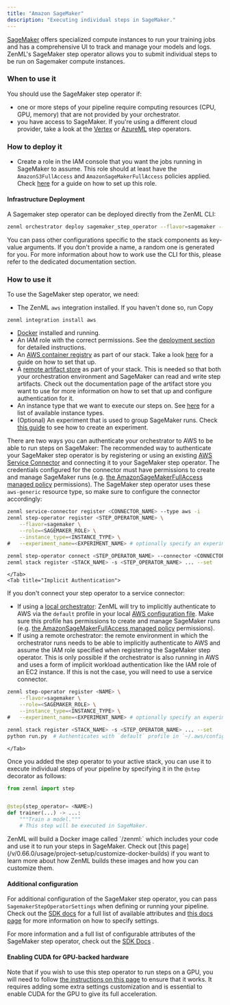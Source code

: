 ```yaml
---
title: "Amazon SageMaker"
description: "Executing individual steps in SageMaker."
---
```


[SageMaker](https://aws.amazon.com/sagemaker/) offers specialized compute instances to run your training jobs and has a comprehensive UI to track and manage your models and logs. ZenML's SageMaker step operator allows you to submit individual steps to be run on Sagemaker compute instances.

### When to use it

You should use the SageMaker step operator if:

* one or more steps of your pipeline require computing resources (CPU, GPU, memory) that are not provided by your orchestrator.
* you have access to SageMaker. If you're using a different cloud provider, take a look at the [Vertex](/v/0.66.0/stack-components/step-operators/vertex) or [AzureML](/v/0.66.0/stack-components/step-operators/azureml) step operators.

### How to deploy it

* Create a role in the IAM console that you want the jobs running in SageMaker to assume. This role should at least have the `AmazonS3FullAccess` and `AmazonSageMakerFullAccess` policies applied. Check [here](https://docs.aws.amazon.com/sagemaker/latest/dg/sagemaker-roles.html#sagemaker-roles-create-execution-role) for a guide on how to set up this role.

#### Infrastructure Deployment

A Sagemaker step operator can be deployed directly from the ZenML CLI:

```bash
zenml orchestrator deploy sagemaker_step_operator --flavor=sagemaker --provider=aws ...
```

You can pass other configurations specific to the stack components as key-value arguments. If you don't provide a name, a random one is generated for you. For more information about how to work use the CLI for this, please refer to the dedicated documentation section.

### How to use it

To use the SageMaker step operator, we need:

* The ZenML `aws` integration installed. If you haven't done so, run
Copy
```
zenml integration install aws
```
* [Docker](https://www.docker.com) installed and running.
* An IAM role with the correct permissions. See the [deployment section](/v/0.66.0/stack-components/step-operators/sagemaker#how-to-deploy-it) for detailed instructions.
* An [AWS container registry](/v/0.66.0/stack-components/container-registries/aws) as part of our stack. Take a look [here](/v/0.66.0/stack-components/container-registries/aws#how-to-deploy-it) for a guide on how to set that up.
* A [remote artifact store](/v/0.66.0/stack-components/artifact-stores) as part of your stack. This is needed so that both your orchestration environment and SageMaker can read and write step artifacts. Check out the documentation page of the artifact store you want to use for more information on how to set that up and configure authentication for it.
* An instance type that we want to execute our steps on. See [here](https://docs.aws.amazon.com/sagemaker/latest/dg/notebooks-available-instance-types.html) for a list of available instance types.
* (Optional) An experiment that is used to group SageMaker runs. Check [this guide](https://docs.aws.amazon.com/sagemaker/latest/dg/experiments-create.html) to see how to create an experiment.

There are two ways you can authenticate your orchestrator to AWS to be able to run steps on SageMaker:
<Tabs>
    <Tab title="Authentication via Service Connector">
        The recommended way to authenticate your SageMaker step operator is by registering or using an existing [AWS Service Connector](/v/0.66.0/usage/resource-data-management/auth-management/aws-service-connector) and connecting it to your SageMaker step operator. The credentials configured for the connector must have permissions to create and manage SageMaker runs (e.g. [the AmazonSageMakerFullAccess managed policy](https://docs.aws.amazon.com/sagemaker/latest/dg/security-iam-awsmanpol.html) permissions). The SageMaker step operator uses these `aws-generic` resource type, so make sure to configure the connector accordingly:

```bash
zenml service-connector register <CONNECTOR_NAME> --type aws -i
zenml step-operator register <STEP_OPERATOR_NAME> \
    --flavor=sagemaker \
    --role=<SAGEMAKER_ROLE> \
    --instance_type=<INSTANCE_TYPE> \
#   --experiment_name=<EXPERIMENT_NAME> # optionally specify an experiment to assign this run to

zenml step-operator connect <STEP_OPERATOR_NAME> --connector <CONNECTOR_NAME>
zenml stack register <STACK_NAME> -s <STEP_OPERATOR_NAME> ... --set
```
    </Tab>
    <Tab title="Implicit Authentication">
If you don't connect your step operator to a service connector:

* If using a [local orchestrator](/v/0.66.0/stack-components/orchestrators/local): ZenML will try to implicitly authenticate to AWS via the `default` profile in your local [AWS configuration file](https://docs.aws.amazon.com/cli/latest/userguide/cli-configure-files.html). Make sure this profile has permissions to create and manage SageMaker runs (e.g. [the AmazonSageMakerFullAccess managed policy](https://docs.aws.amazon.com/sagemaker/latest/dg/security-iam-awsmanpol.html) permissions).
* If using a remote orchestrator: the remote environment in which the orchestrator runs needs to be able to implicitly authenticate to AWS and assume the IAM role specified when registering the SageMaker step operator. This is only possible if the orchestrator is also running in AWS and uses a form of implicit workload authentication like the IAM role of an EC2 instance. If this is not the case, you will need to use a service connector.

```bash
zenml step-operator register <NAME> \
    --flavor=sagemaker \
    --role=<SAGEMAKER_ROLE> \
    --instance_type=<INSTANCE_TYPE> \
#   --experiment_name=<EXPERIMENT_NAME> # optionally specify an experiment to assign this run to

zenml stack register <STACK_NAME> -s <STEP_OPERATOR_NAME> ... --set
python run.py  # Authenticates with `default` profile in `~/.aws/config`
```
    </Tab>
</Tabs>

Once you added the step operator to your active stack, you can use it to execute individual steps of your pipeline by specifying it in the `@step` decorator as follows:

```py
from zenml import step


@step(step_operator= <NAME>)
def trainer(...) -> ...:
    """Train a model."""
    # This step will be executed in SageMaker.
```

<Info>
    ZenML will build a Docker image called `<CONTAINER_REGISTRY_URI>/zenml:<PIPELINE_NAME>` which includes your code and use it to run your steps in SageMaker. Check out [this page](/v/0.66.0/usage/project-setup/customize-docker-builds) if you want to learn more about how ZenML builds these images and how you can customize them.
</Info>

#### Additional configuration

For additional configuration of the SageMaker step operator, you can pass `SagemakerStepOperatorSettings` when defining or running your pipeline. Check out the [SDK docs](https://sdkdocs.zenml.io/latest/integration%5Fcode%5Fdocs/integrations-aws/#zenml.integrations.aws.flavors.sagemaker%5Fstep%5Foperator%5Fflavor.SagemakerStepOperatorSettings) for a full list of available attributes and [this docs page](/v/0.66.0/usage/project-setup/use-configuration-files/runtime-configuration) for more information on how to specify settings.

For more information and a full list of configurable attributes of the SageMaker step operator, check out the [SDK Docs](https://sdkdocs.zenml.io/latest/integration%5Fcode%5Fdocs/integrations-aws/#zenml.integrations.aws.step%5Foperators.sagemaker%5Fstep%5Foperator.SagemakerStepOperator) .

#### Enabling CUDA for GPU-backed hardware

Note that if you wish to use this step operator to run steps on a GPU, you will need to follow [the instructions on this page](/v/0.66.0/usage/resource-data-management/training-with-gpus) to ensure that it works. It requires adding some extra settings customization and is essential to enable CUDA for the GPU to give its full acceleration.

